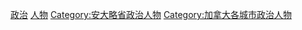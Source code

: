 [[Category:多倫多人|政治]]
[[Category:多倫多政治|人物]]
[[Category:安大略省政治人物|Category:安大略省政治人物]]
[[Category:加拿大各城市政治人物|Category:加拿大各城市政治人物]]